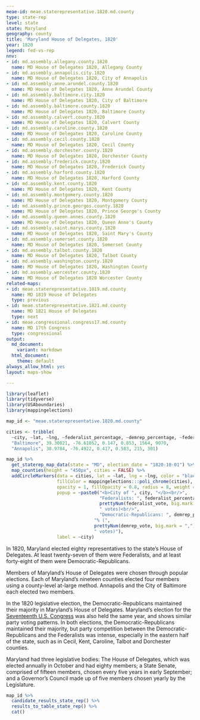 ```yaml
---
meae-id: meae.staterepresentative.1820.md.county
type: state-rep
level: state
state: Maryland
geography: county
title: 'Maryland House of Delegates, 1820'
year: 1820
legend: fed-vs-rep
nnv:
- id: md.assembly.allegany.county.1820
  name: MD House of Delegates 1820, Allegany County 
- id: md.assembly.annapolis.city.1820
  name: MD House of Delegates 1820, City of Annapolis
- id: md.assembly.anne.arundel.county.1820
  name: MD House of Delegates 1820, Anne Arundel County
- id: md.assembly.baltimore.city.1820
  name: MD House of Delegates 1820, City of Baltimore
- id: md.assembly.baltimore.county.1820
  name: MD House of Delegates 1820, Baltimore County
- id: md.assembly.calvert.county.1820
  name: MD House of Delegates 1820, Calvert County
- id: md.assembly.caroline.county.1820
  name: MD House of Delegates 1820, Caroline County
- id: md.assembly.cecil.county.1820
  name: MD House of Delegates 1820, Cecil County 
- id: md.assembly.dorchester.county.1820
  name: MD House of Delegates 1820, Dorchester County 
- id: md.assembly.frederick.county.1820
  name: MD House of Delegates 1820, Frederick County
- id: md.assembly.harford.county.1820
  name: MD House of Delegates 1820, Harford County
- id: md.assembly.kent.county.1820
  name: MD House of Delegates 1820, Kent County
- id: md.assembly.montgomery.county.1820
  name: MD House of Delegates 1820, Montgomery County
- id: md.assembly.prince.georges.county.1820
  name: MD House of Delegates 1820, Prince George's County
- id: md.assembly.queen.annes.county.1820
  name: MD House of Delegates 1820, Queen Anne's County
- id: md.assembly.saint.marys.county.1820
  name: MD House of Delegates 1820, Saint Mary's County
- id: md.assembly.somerset.county.1820
  name: MD House of Delegates 1820, Somerset County
- id: md.assembly.talbot.county.1820
  name: MD House of Delegates 1820, Talbot County
- id: md.assembly.washington.county.1820
  name: MD House of Delegates 1820, Washington County
- id: md.assembly.worcester.county.1820
  name: MD House of Delegates 1820 Worcester County
related-maps:
- id: meae.staterepresentative.1819.md.county  
  name: MD 1819 House of Delegates
  type: previous
- id: meae.staterepresentative.1821.md.county
  name: MD 1821 House of Delegates
  type: next
- id: meae.congressional.congress17.md.county
  name: MD 17th Congress
  type: congressional
output:
  md_document:
    variant: markdown
  html_document:
    theme: default
always_allow_html: yes
layout: maps-show

---
```


```r
library(leaflet)
library(tidyverse)
library(USAboundaries)
library(mappingelections)

map_id <- "meae.staterepresentative.1820.md.county"

cities <- tribble(
  ~city, ~lat, ~lng, ~federalist_percentage, ~demrep_percentage, ~federalist_vote, ~demrep_vote,
  "Baltimore", 39.30021, -76.61052, 0.147, 0.853, 1564, 9070,
  "Annapolis", 38.9784, -76.4922, 0.417, 0.583, 215, 301)
```

<div class="map">

```r
map_id %>%
  get_staterep_map_data(state = "MD", election_date = "1820-10-01") %>%
  map_counties(height = "450px", cities = FALSE) %>%
  addCircleMarkers(data = cities, lat = ~lat, lng = ~lng, color = "black",
                   fillColor = mappingelections:::poli_chrome(cities),
                   opacity = 1, fillOpacity = 0.8, radius = 8, weight = 3,
                   popup = ~paste0("<b>City of ", city, "</b><br/>",
                                   "Federalists: ", federalist_percentage * 100, "% (", 
                                   prettyNum(federalist_vote, big.mark = ","), 
                                   " votes)<br/>",
                                   "Democratic-Republicans: ", demrep_percentage * 100,
                                 "% (", 
                                 prettyNum(demrep_vote, big.mark = ","),
                                 " votes)"),
                   label = ~city) 
```

</div>

In 1820, Maryland elected eighty representatives to the state’s House of Delegates. At least twenty-seven of them were Federalists, and at least forty-eight of them were Democratic-Republicans.

Members of Maryland’s House of Delegates were chosen through popular elections.
Each of Maryland’s nineteen counties elected four members using a county-level at-large method. Annapolis and the City of Baltimore each elected two members. 

In the 1820 legislative election, the Democratic-Republicans maintained their majority in Maryland’s House of Delegates. Maryland’s election for the [Seventeenth U.S. Congress](https://earlyamericanelections.org/maps/meae.congressional.congress17.md.county.html) was also held the same year, and shows similar party voting patterns. In both elections, the Democratic-Republicans maintained their majority, but party competition between the Democratic-Republicans and the Federalists was intense, especially in the eastern half of the state, such as in Cecil, Kent, Caroline, Talbot and Dorchester counties.  

Maryland had three legislative bodies: The House of Delegates, which was elected annually in October and had eighty members; a State Senate, comprised of fifteen members, chosen every five years in early September; and a Governor’s Council made up of five members chosen yearly by the Legislature.

<div class="results-table">

```r
map_id %>%
  candidate_results_state_rep() %>%
  results_to_table_state_rep() %>%
  cat()
```

</div>
